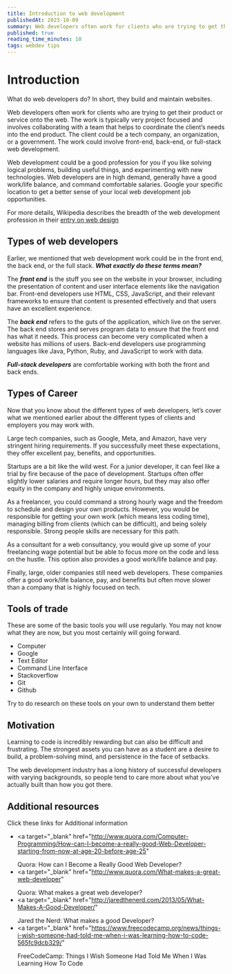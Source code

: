 ```yaml
---
title: Introduction to web development
publishedAt: 2023-10-09
summary: Web developers often work for clients who are trying to get their product or service onto the web.
published: true
reading_time_minutes: 10
tags: webdev tips
---
```


# Introduction

What do web developers do? In short, they build and maintain websites.

Web developers often work for clients who are trying to get their product or service onto the web. The work is typically very project focused and involves collaborating with a team that helps to coordinate the client’s needs into the end product. The client could be a tech company, an organization, or a government. The work could involve front-end, back-end, or full-stack web development.

Web development could be a good profession for you if you like solving logical problems, building useful things, and experimenting with new technologies. Web developers are in high demand, generally have a good work/life balance, and command comfortable salaries. Google your specific location to get a better sense of your local web development job opportunities.

For more details, Wikipedia describes the breadth of the web development profession in their <a href="https://en.wikipedia.org/wiki/Web_design">entry on web design </a>

## Types of web developers

Earlier, we mentioned that web development work could be in the front end, the back end, or the full stack. **_What exactly do these terms mean?_**

The **_front end_** is the stuff you see on the website in your browser, including the presentation of content and user interface elements like the navigation bar. Front-end developers use HTML, CSS, JavaScript, and their relevant frameworks to ensure that content is presented effectively and that users have an excellent experience.

The **_back end_** refers to the guts of the application, which live on the server. The back end stores and serves program data to ensure that the front end has what it needs. This process can become very complicated when a website has millions of users. Back-end developers use programming languages like Java, Python, Ruby, and JavaScript to work with data.

**_Full-stack developers_** are comfortable working with both the front and back ends.

## Types of Career

Now that you know about the different types of web developers, let’s cover what we mentioned earlier about the different types of clients and employers you may work with.

Large tech companies, such as Google, Meta, and Amazon, have very stringent hiring requirements. If you successfully meet these expectations, they offer excellent pay, benefits, and opportunities.

Startups are a bit like the wild west. For a junior developer, it can feel like a trial by fire because of the pace of development. Startups often offer slightly lower salaries and require longer hours, but they may also offer equity in the company and highly unique environments.

As a freelancer, you could command a strong hourly wage and the freedom to schedule and design your own products. However, you would be responsible for getting your own work (which means less coding time), managing billing from clients (which can be difficult), and being solely responsible. Strong people skills are necessary for this path.

As a consultant for a web consultancy, you would give up some of your freelancing wage potential but be able to focus more on the code and less on the hustle. This option also provides a good work/life balance and pay.

Finally, large, older companies still need web developers. These companies offer a good work/life balance, pay, and benefits but often move slower than a company that is highly focused on tech.

## Tools of trade

These are some of the basic tools you will use regularly. You may not know what they are now, but you most certainly will going forward.

- Computer
- Google
- Text Editor
- Command Line Interface
- Stackoverflow
- Git
- Github

<Callout emoji="💡">
  Try to do research on these tools on your own to understand them better
</Callout>

## Motivation

Learning to code is incredibly rewarding but can also be difficult and frustrating. The strongest assets you can have as a student are a desire to build, a problem-solving mind, and persistence in the face of setbacks.

The web development industry has a long history of successful developers with varying backgrounds, so people tend to care more about what you’ve actually built than how you got there.

## Additional resources

Click these links for Additional information

- <a
    target="_blank"
    href="http://www.quora.com/Computer-Programming/How-can-I-become-a-really-good-Web-Developer-starting-from-now-at-age-20-before-age-25"
  >
    Quora: How can I Become a Really Good Web Developer?
  </a>
- <a
    target="_blank"
    href="http://www.quora.com/What-makes-a-great-web-developer"
  >
    Quora: What makes a great web developer?
  </a>
- <a
    target="_blank"
    href="http://jaredthenerd.com/2013/05/What-Makes-A-Good-Developer/"
  >
    Jared the Nerd: What makes a good Developer?
  </a>
- <a
    target="_blank"
    href="https://www.freecodecamp.org/news/things-i-wish-someone-had-told-me-when-i-was-learning-how-to-code-565fc9dcb329/"
  >
    FreeCodeCamp: Things I Wish Someone Had Told Me When I Was Learning How To
    Code
  </a>
